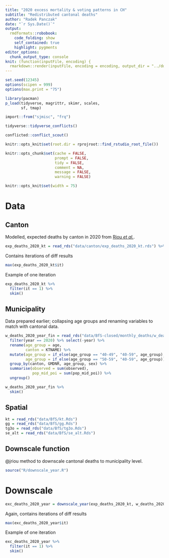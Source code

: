 ```yaml
---
title: "2020 excess mortality & voting patterns in CH"
subtitle: "Redistributed cantonal deaths"
author: "Radek Panczak"
date: "`r Sys.Date()`"
output:
  rmdformats::robobook:
    code_folding: show
    self_contained: true
    highlight: pygments
editor_options: 
  chunk_output_type: console
knit: (function(inputFile, encoding) {
  rmarkdown::render(inputFile, encoding = encoding, output_dir = "../docs") })
---
```


<!-- ----------------------------------------------------- -->

```r
set.seed(12345)
options(scipen = 999)
options(max.print = "75")

library(pacman)
p_load(tidyverse, magrittr, skimr, scales,  
       sf, tmap)

import::from("sjmisc", "frq")
```

```r
tidyverse::tidyverse_conflicts()

conflicted::conflict_scout()
```

```r
knitr::opts_knit$set(root.dir = rprojroot::find_rstudio_root_file())

knitr::opts_chunk$set(cache = FALSE,
                      prompt = FALSE,
                      tidy = FALSE,
                      comment = NA,
                      message = FALSE,
                      warning = FALSE)

knitr::opts_knit$set(width = 75)
```

<!-- ----------------------------------------------------- -->

# Data 

## Canton 

Modelled, expected deaths by canton in 2020 from [Riou *et al.*](https://www.medrxiv.org/content/10.1101/2022.08.05.22278458v1).   

```r
exp_deaths_2020_kt = read_rds("data/canton/exp_deaths_2020_kt.rds") %>% select(-year)
```

Contains iterations of diff results  

```r
max(exp_deaths_2020_kt$it)
```

Example of one iteration  

```r
exp_deaths_2020_kt %>% 
  filter(it == 1) %>% 
  skim()
```

## Municipality 

Data prepared earlier; collapsing age groups and renaming variables to match with cantonal data.  

```r
w_deaths_2020_year_fin = read_rds("data/BfS-closed/monthly_deaths/w_deaths_2015_2020_year_fin.Rds") %>% 
  filter(year == 2020) %>% select(-year) %>% 
  rename(age_group = age,
         canton = KTNAME) %>% 
  mutate(age_group = if_else(age_group == "40-49", "40-59", age_group),
         age_group = if_else(age_group == "50-59", "40-59", age_group)) %>% 
  group_by(canton, GMDNR, age_group, sex) %>% 
  summarise(observed = sum(observed),
            pop_mid_poi = sum(pop_mid_poi)) %>% 
  ungroup()
```

```r
w_deaths_2020_year_fin %>% 
  skim()
```

## Spatial 

```r
kt = read_rds("data/BfS/kt.Rds")
gg = read_rds("data/BfS/gg.Rds")
tg3o = read_rds("data/BfS/tg3o.Rds")
se_alt = read_rds("data/BfS/se_alt.Rds")
```

## Downscale function 

@jriou method to downscale cantonal deaths to municipality level.  

```r
source("R/downscale_year.R")
```

<!-- ----------------------------------------------------- -->

# Downscale 

```r
exc_deaths_2020_year = downscale_year(exp_deaths_2020_kt, w_deaths_2020_year_fin)
```

Again, contains iterations of diff results  

```r
max(exc_deaths_2020_year$it)
```

Example of one iteration  

```r
exc_deaths_2020_year %>% 
  filter(it == 1) %>% 
  skim()
```
